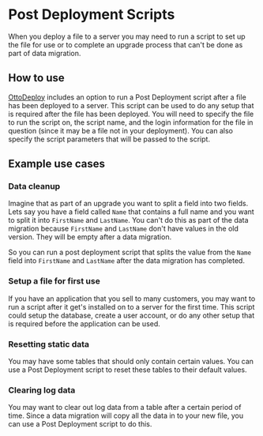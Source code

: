 # Post Deployment Scripts

When you deploy a file to a server you may need to run a script to set up the file for use or to complete an upgrade process that can't be done as part of data migration.

## How to use

[OttoDeploy](/ottodeploy) includes an option to run a Post Deployment script after a file has been deployed to a server. This script can be used to do any setup that is required after the file has been deployed. You will need to specify the file to run the script on, the script name, and the login information for the file in question (since it may be a file not in your deployment). You can also specify the script parameters that will be passed to the script.

## Example use cases

### Data cleanup

Imagine that as part of an upgrade you want to split a field into two fields. Lets say you have a field called `Name` that contains a full name and you want to split it into `FirstName` and `LastName`. You can't do this as part of the data migration because `FirstName` and `LastName` don't have values in the old version. They will be empty after a data migration.

So you can run a post deployment script that splits the value from the `Name` field into `FirstName` and `LastName` after the data migration has completed.

### Setup a file for first use

If you have an application that you sell to many customers, you may want to run a script after it get's installed on to a server for the first time. This script could setup the database, create a user account, or do any other setup that is required before the application can be used.

### Resetting static data

You may have some tables that should only contain certain values. You can use a Post Deployment script to reset these tables to their default values.

### Clearing log data

You may want to clear out log data from a table after a certain period of time. Since a data migration will copy all the data in to your new file, you can use a Post Deployment script to do this.
